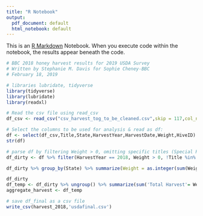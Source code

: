 ```yaml
---
title: "R Notebook"
output:
  pdf_document: default
  html_notebook: default
---
```


This is an [R Markdown](http://rmarkdown.rstudio.com) Notebook. When you execute code within the notebook, the results appear beneath the code. 


```r
# BBC 2018 honey harvest results for 2019 USDA Survey
# Written by Stephanie M. Davis for Sophie Cheney-BBC
# February 18, 2019
```

```r
# libraries lubridate, tidyverse
library(tidyverse)
library(lubridate)
library(readxl)
```

```r
# Read the csv file using read_csv
df_csv <- read_csv("csv_harvest_tog_to_be_cleaned.csv",skip = 117,col_names = c("foreignHiveID","InvoiceID","RegionID","VisitID","HarvestID","BottleCount","BottleSize","BottleType","BottleDate","DeliverDate","HarvestDate","Ignore","Title","Weight","RunningWeight","ForeignHarvestStatus","ClosedFlag","HarvestStatus","HarvestYear","foreignClientID","Cluster","InHouseID","HiveID","Address","City","HiveName","State","Zip","ClientID","Company","LastName","FullName"),col_types = "nnnnnnncccc?cdncnccncnnccccnnccc")

```

```r
# Select the columns to be used for analysis & read as df: 
df <- select(df_csv,Title,State,HarvestYear,HarvestDate,Weight,HiveID)
str(df) 
```

```r
# parse df by filtering Weight > 0, omitting specific titles (Special Reserve, SELF HARVEST,etc.). arrange by Title, State, HiveID
df_dirty <- df %>% filter(HarvestYear == 2018, Weight > 0, !Title %in% c("Special Reserve","special reserve","Self Harvest","Test","SELF HARVEST","1 SELF HARV", "3 frames - self harvest", "DATA LOST","Left w/client to harvest","Cherubini-Alvarez","Special Reserves","Special reserve","Client bought","Client Bought SR","Client ordered Special Reserve")) %>% arrange(Title,State,HiveID)

```

```r
df_dirty %>% group_by(State) %>% summarize(Weight = as.integer(sum(Weight)),UniqueHives = n_distinct(HiveID)) %>% arrange(desc(Weight))

df_dirty
df_temp <- df_dirty %>% ungroup() %>% summarize(sum('Total Harvest'= Weight))
aggregate_harvest <- df_temp
```

```r
# save df_final as a csv file
write_csv(harvest_2018,'usdafinal.csv')
```
```r

```

